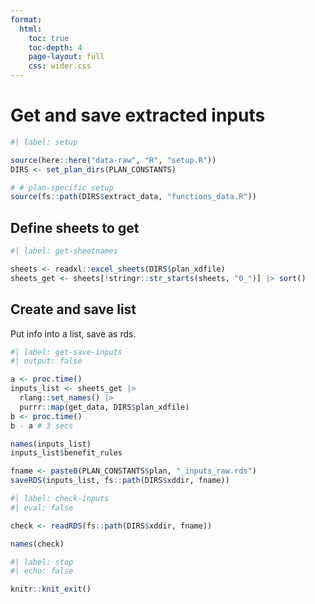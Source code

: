 ```yaml
---
format:
  html:
    toc: true
    toc-depth: 4
    page-layout: full
    css: wider.css
---    
```


# Get and save extracted inputs


```r
#| label: setup

source(here::here("data-raw", "R", "setup.R"))
DIRS <- set_plan_dirs(PLAN_CONSTANTS)

# # plan-specific setup
source(fs::path(DIRS$extract_data, "functions_data.R"))

```


## Define sheets to get

```r
#| label: get-sheetnames

sheets <- readxl::excel_sheets(DIRS$plan_xdfile)
sheets_get <- sheets[!stringr::str_starts(sheets, "0_")] |> sort()

```


## Create and save list

Put info into a list, save as rds.

```r
#| label: get-save-inputs
#| output: false

a <- proc.time()
inputs_list <- sheets_get |>
  rlang::set_names() |>
  purrr::map(get_data, DIRS$plan_xdfile)
b <- proc.time()
b - a # 3 secs

names(inputs_list)
inputs_list$benefit_rules

fname <- paste0(PLAN_CONSTANTS$plan, "_inputs_raw.rds")
saveRDS(inputs_list, fs::path(DIRS$xddir, fname))

```

```r
#| label: check-inputs
#| eval: false

check <- readRDS(fs::path(DIRS$xddir, fname))

names(check)

```


```r
#| label: stop
#| echo: false

knitr::knit_exit()
```

